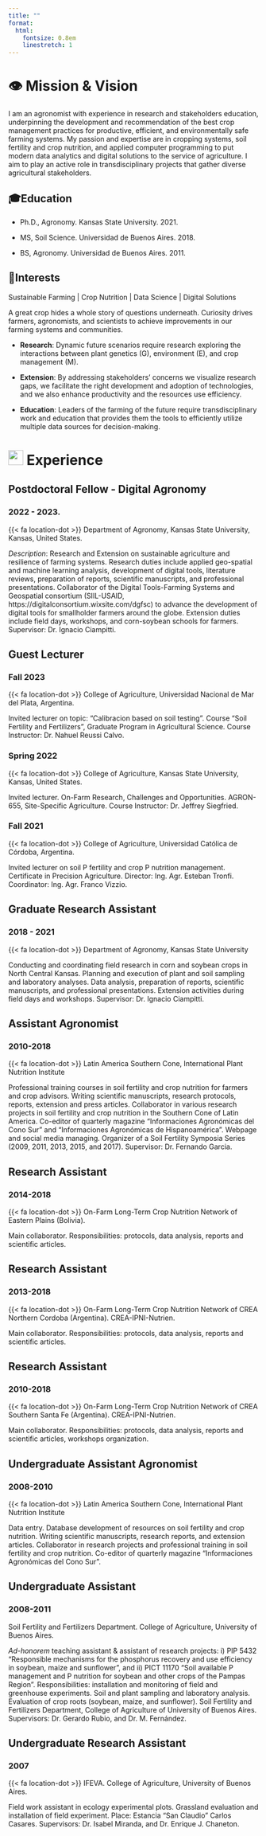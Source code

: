 ```yaml
---
title: ""
format:
  html:
    fontsize: 0.8em
    linestretch: 1
---
```


# 👁️‍ Mission & Vision

I am an agronomist with experience in research and stakeholders education, underpinning the development and recommendation of the best crop management practices for productive, efficient, and environmentally safe farming systems. My passion and expertise are in cropping systems, soil fertility and crop nutrition, and applied computer programming to put modern data analytics and digital solutions to the service of agriculture. I aim to play an active role in transdisciplinary projects that gather diverse agricultural stakeholders.

## 🎓Education

-   Ph.D., Agronomy. Kansas State University. 2021.

-   MS, Soil Science. Universidad de Buenos Aires. 2018.

-   BS, Agronomy. Universidad de Buenos Aires. 2011.

## 🌽Interests

Sustainable Farming \| Crop Nutrition \| Data Science \| Digital Solutions

A great crop hides a whole story of questions underneath. Curiosity drives farmers, agronomists, and scientists to achieve improvements in our farming systems and communities.

-   **Research**: Dynamic future scenarios require research exploring the interactions between plant genetics (G), environment (E), and crop management (M).

-   **Extension**: By addressing stakeholders' concerns we visualize research gaps, we facilitate the right development and adoption of technologies, and we also enhance productivity and the resources use efficiency.

-   **Education**: Leaders of the farming of the future require transdisciplinary work and education that provides them the tools to efficiently utilize multiple data sources for decision-making.

# ![](assets/images/briefcase-solid.svg){width="30"} Experience

## Postdoctoral Fellow - Digital Agronomy

### 2022 - 2023.

{{< fa location-dot >}} Department of Agronomy, Kansas State University, Kansas, United States.

*Description*: Research and Extension on sustainable agriculture and resilience of farming systems. Research duties include applied geo-spatial and machine learning analysis, development of digital tools, literature reviews, preparation of reports, scientific manuscripts, and professional presentations. Collaborator of the Digital Tools-Farming Systems and Geospatial consortium (SIIL-USAID, https://digitalconsortium.wixsite.com/dgfsc) to advance the development of digital tools for smallholder farmers around the globe. Extension duties include field days, workshops, and corn-soybean schools for farmers. Supervisor: Dr. Ignacio Ciampitti.

## Guest Lecturer

### Fall 2023

{{< fa location-dot >}} College of Agriculture, Universidad Nacional de Mar del Plata, Argentina.

Invited lecturer on topic: "Calibracion based on soil testing". Course "Soil Fertility and Fertilizers", Graduate Program in Agricultural Science. Course Instructor: Dr. Nahuel Reussi Calvo.

### Spring 2022

{{< fa location-dot >}} College of Agriculture, Kansas State University, Kansas, United States.

Invited lecturer. On-Farm Research, Challenges and Opportunities. AGRON-655, Site-Specific Agriculture. Course Instructor: Dr. Jeffrey Siegfried.

### Fall 2021

{{< fa location-dot >}} College of Agriculture, Universidad Católica de Córdoba, Argentina.

Invited lecturer on soil P fertility and crop P nutrition management. Certificate in Precision Agriculture. Director: Ing. Agr. Esteban Tronfi. Coordinator: Ing. Agr. Franco Vizzio.

## Graduate Research Assistant

### 2018 - 2021

{{< fa location-dot >}} Department of Agronomy, Kansas State University

Conducting and coordinating field research in corn and soybean crops in North Central Kansas. Planning and execution of plant and soil sampling and laboratory analyses. Data analysis, preparation of reports, scientific manuscripts, and professional presentations. Extension activities during field days and workshops. Supervisor: Dr. Ignacio Ciampitti.

## Assistant Agronomist

### 2010-2018

{{< fa location-dot >}} Latin America Southern Cone, International Plant Nutrition Institute

Professional training courses in soil fertility and crop nutrition for farmers and crop advisors. Writing scientific manuscripts, research protocols, reports, extension and press articles. Collaborator in various research projects in soil fertility and crop nutrition in the Southern Cone of Latin America. Co-editor of quarterly magazine "Informaciones Agronómicas del Cono Sur" and "Informaciones Agronómicas de Hispanoamérica". Webpage and social media managing. Organizer of a Soil Fertility Symposia Series (2009, 2011, 2013, 2015, and 2017). Supervisor: Dr. Fernando Garcia.

## Research Assistant

### 2014-2018

{{< fa location-dot >}} On-Farm Long-Term Crop Nutrition Network of Eastern Plains (Bolivia).

Main collaborator. Responsibilities: protocols, data analysis, reports and scientific articles.

## Research Assistant

### 2013-2018

{{< fa location-dot >}} On-Farm Long-Term Crop Nutrition Network of CREA Northern Cordoba (Argentina). CREA-IPNI-Nutrien.

Main collaborator. Responsibilities: protocols, data analysis, reports and scientific articles.

## Research Assistant

### 2010-2018

{{< fa location-dot >}} On-Farm Long-Term Crop Nutrition Network of CREA Southern Santa Fe (Argentina). CREA-IPNI-Nutrien.

Main collaborator. Responsibilities: protocols, data analysis, reports and scientific articles, workshops organization.

## Undergraduate Assistant Agronomist

### 2008-2010

{{< fa location-dot >}} Latin America Southern Cone, International Plant Nutrition Institute

Data entry. Database development of resources on soil fertility and crop nutrition. Writing scientific manuscripts, research reports, and extension articles. Collaborator in research projects and professional training in soil fertility and crop nutrition. Co-editor of quarterly magazine "Informaciones Agronómicas del Cono Sur".

## Undergraduate Assistant

### 2008-2011

Soil Fertility and Fertilizers Department. College of Agriculture, University of Buenos Aires.

*Ad-honorem* teaching assistant & assistant of research projects: i) PIP 5432 "Responsible mechanisms for the phosphorus recovery and use efficiency in soybean, maize and sunflower", and ii) PICT 11170 "Soil available P management and P nutrition for soybean and other crops of the Pampas Region". Responsibilities: installation and monitoring of field and greenhouse experiments. Soil and plant sampling and laboratory analysis. Evaluation of crop roots (soybean, maize, and sunflower). Soil Fertility and Fertilizers Department, College of Agriculture of University of Buenos Aires. Supervisors: Dr. Gerardo Rubio, and Dr. M. Fernández.

## Undergraduate Research Assistant

### 2007

{{< fa location-dot >}} IFEVA. College of Agriculture, University of Buenos Aires.

Field work assistant in ecology experimental plots. Grassland evaluation and installation of field experiment. Place: Estancia "San Claudio" Carlos Casares. Supervisors: Dr. Isabel Miranda, and Dr. Enrique J. Chaneton.

